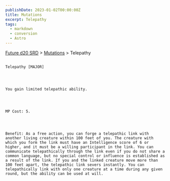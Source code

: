 ```yaml
---
publishDate: 2023-01-02T00:00:00Z
title: Mutations
excerpt: Telepathy
tags:
  - markdown
  - conversion
  - Astro
---
```







[Future d20 SRD](/#futureD20)
     > [Mutations](future-d20-srd-mutations-index)
     > Telepathy
    




## 
    Telepathy [MAJOR]
   



    You gain limited telepathic ability.
   



    MP Cost: 5.
   



    Benefit: As a free action, you can forge a telepathic link with another living creature within 100 feet of you. The creature with which you form the link must have an Intelligence score of 6 or higher, and it must be a willing participant in the link. You can communicate telepathically through the link even if you do not share a common language, but no special control or influence is established as a result of the link. If you and the linked creature move more than 100 feet apart, the telepathic link severs instantly. You can telepathically link with only one creature at a time during any given round, but the ability can be used at will.
   





